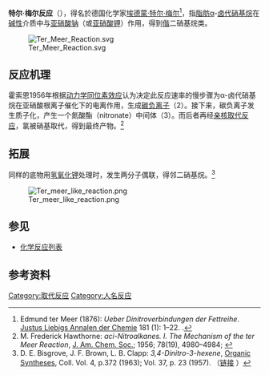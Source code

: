 '''特尔·梅尔反应'''（{{lang-de|Ter-Meer-Reaktion}}），得名於德国化学家[[埃德蒙·特尔·梅尔|埃德蒙·特尔·梅尔]]<ref>Edmund ter Meer (1876): ''Ueber Dinitroverbindungen der Fettreihe''. [[Justus_Liebigs_Annalen_der_Chemie|Justus Liebigs Annalen der Chemie]] 181 (1): 1–22. {{DOI|10.1002/jlac.18761810102}}.</ref>，指[[脂肪族|脂肪]]α-[[卤代|卤代]][[硝基烷|硝基烷]]在[[碱性|碱性]]介质中与[[亚硝酸钠|亚硝酸钠]]（或[[亚硝酸钾|亚硝酸钾]]）作用，得到[[偕|偕]]二硝基烷类。

[[File:Ter_Meer_Reaction.svg|center]]

==反应机理==
霍索恩1956年根据[[动力学同位素效应|动力学同位素效应]]认为决定此反应速率的慢步骤为α-卤代硝基烷在亚硝酸根离子催化下的电离作用，生成[[碳负离子|碳负离子]]（2）。接下来，碳负离子发生质子化，产生一个氮酸酯（nitronate）中间体（3）。而后者再经[[亲核取代反应|亲核取代反应]]，氯被硝基取代，得到最终产物。<ref>M. Frederick Hawthorne: ''aci-Nitroalkanes. I. The Mechanism of the ter Meer Reaction'', [[J._Am._Chem._Soc.|J. Am. Chem. Soc.]]; 1956; 78(19), 4980–4984; {{DOI|10.1021/ja01600a048}}</ref>

==拓展==
同样的底物用[[氢氧化钾|氢氧化钾]]处理时，发生两分子偶联，得邻二硝基烷。<ref>D. E. Bisgrove, J. F. Brown, L. B. Clapp: ''3,4-Dinitro-3-hexene'', [[Organic_Syntheses|Organic Syntheses]], Coll. Vol. 4, p.372 (1963); Vol. 37, p. 23 (1957). （[http://www.orgsynth.org/orgsyn/pdfs/CV4P0372.pdf 链接] {{Wayback|url=http://www.orgsynth.org/orgsyn/pdfs/CV4P0372.pdf |date=20110112171249 }}）</ref>

[[File:Ter_meer_like_reaction.png|center]]

==参见==
*[[化学反应列表|化学反应列表]]

==参考资料==
{{reflist}}

[[Category:取代反应|Category:取代反应]]
[[Category:人名反应|Category:人名反应]]